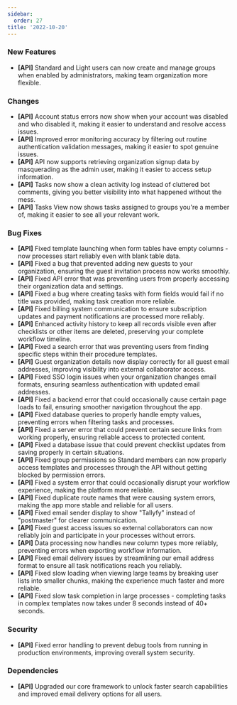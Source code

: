 ```yaml
---
sidebar:
  order: 27
title: '2022-10-20'
---
```


### New Features

- **[API]** Standard and Light users can now create and manage groups when enabled by administrators, making team organization more flexible.

### Changes

- **[API]** Account status errors now show when your account was disabled and who disabled it, making it easier to understand and resolve access issues.
- **[API]** Improved error monitoring accuracy by filtering out routine authentication validation messages, making it easier to spot genuine issues.
- **[API]** API now supports retrieving organization signup data by masquerading as the admin user, making it easier to access setup information.
- **[API]** Tasks now show a clean activity log instead of cluttered bot comments, giving you better visibility into what happened without the mess.
- **[API]** Tasks View now shows tasks assigned to groups you're a member of, making it easier to see all your relevant work.

### Bug Fixes

- **[API]** Fixed template launching when form tables have empty columns - now processes start reliably even with blank table data.
- **[API]** Fixed a bug that prevented adding new guests to your organization, ensuring the guest invitation process now works smoothly.
- **[API]** Fixed API error that was preventing users from properly accessing their organization data and settings.
- **[API]** Fixed a bug where creating tasks with form fields would fail if no title was provided, making task creation more reliable.
- **[API]** Fixed billing system communication to ensure subscription updates and payment notifications are processed more reliably.
- **[API]** Enhanced activity history to keep all records visible even after checklists or other items are deleted, preserving your complete workflow timeline.
- **[API]** Fixed a search error that was preventing users from finding specific steps within their procedure templates.
- **[API]** Guest organization details now display correctly for all guest email addresses, improving visibility into external collaborator access.
- **[API]** Fixed SSO login issues when your organization changes email formats, ensuring seamless authentication with updated email addresses.
- **[API]** Fixed a backend error that could occasionally cause certain page loads to fail, ensuring smoother navigation throughout the app.
- **[API]** Fixed database queries to properly handle empty values, preventing errors when filtering tasks and processes.
- **[API]** Fixed a server error that could prevent certain secure links from working properly, ensuring reliable access to protected content.
- **[API]** Fixed a database issue that could prevent checklist updates from saving properly in certain situations.
- **[API]** Fixed group permissions so Standard members can now properly access templates and processes through the API without getting blocked by permission errors.
- **[API]** Fixed a system error that could occasionally disrupt your workflow experience, making the platform more reliable.
- **[API]** Fixed duplicate route names that were causing system errors, making the app more stable and reliable for all users.
- **[API]** Fixed email sender display to show "Tallyfy" instead of "postmaster" for clearer communication.
- **[API]** Fixed guest access issues so external collaborators can now reliably join and participate in your processes without errors.
- **[API]** Data processing now handles new column types more reliably, preventing errors when exporting workflow information.
- **[API]** Fixed email delivery issues by streamlining our email address format to ensure all task notifications reach you reliably.
- **[API]** Fixed slow loading when viewing large teams by breaking user lists into smaller chunks, making the experience much faster and more reliable.
- **[API]** Fixed slow task completion in large processes - completing tasks in complex templates now takes under 8 seconds instead of 40+ seconds.

### Security

- **[API]** Fixed error handling to prevent debug tools from running in production environments, improving overall system security.

### Dependencies

- **[API]** Upgraded our core framework to unlock faster search capabilities and improved email delivery options for all users.